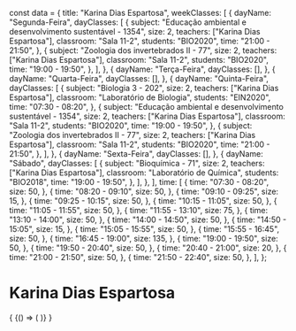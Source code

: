 const data = {
  title: "Karina Dias Espartosa",
  weekClasses: [
    {
      dayName: "Segunda-Feira",
      dayClasses: [
        {
          subject: "Educação ambiental e desenvolvimento sustentável - 1354",
          size: 2,
          teachers: ["Karina Dias Espartosa"],
          classroom: "Sala 11-2",
          students: "BIO2020",
          time: "21:00 - 21:50",
        },
        {
          subject: "Zoologia dos invertebrados II - 77",
          size: 2,
          teachers: ["Karina Dias Espartosa"],
          classroom: "Sala 11-2",
          students: "BIO2020",
          time: "19:00 - 19:50",
        },
      ],
    },
    {
      dayName: "Terça-Feira",
      dayClasses: [],
    },
    {
      dayName: "Quarta-Feira",
      dayClasses: [],
    },
    {
      dayName: "Quinta-Feira",
      dayClasses: [
        {
          subject: "Biologia 3 - 202",
          size: 2,
          teachers: ["Karina Dias Espartosa"],
          classroom: "Laboratório de Biologia",
          students: "EIN2020",
          time: "07:30 - 08:20",
        },
        {
          subject: "Educação ambiental e desenvolvimento sustentável - 1354",
          size: 2,
          teachers: ["Karina Dias Espartosa"],
          classroom: "Sala 11-2",
          students: "BIO2020",
          time: "19:00 - 19:50",
        },
        {
          subject: "Zoologia dos invertebrados II - 77",
          size: 2,
          teachers: ["Karina Dias Espartosa"],
          classroom: "Sala 11-2",
          students: "BIO2020",
          time: "21:00 - 21:50",
        },
      ],
    },
    {
      dayName: "Sexta-Feira",
      dayClasses: [],
    },
    {
      dayName: "Sábado",
      dayClasses: [
        {
          subject: "Bioquímica - 71",
          size: 2,
          teachers: ["Karina Dias Espartosa"],
          classroom: "Laboratório de Química",
          students: "BIO2018",
          time: "19:00 - 19:50",
        },
      ],
    },
  ],
  time: [
    {
      time: "07:30 - 08:20",
      size: 50,
    },
    {
      time: "08:20 - 09:10",
      size: 50,
    },
    {
      time: "09:10 - 09:25",
      size: 15,
    },
    {
      time: "09:25 - 10:15",
      size: 50,
    },
    {
      time: "10:15 - 11:05",
      size: 50,
    },
    {
      time: "11:05 - 11:55",
      size: 50,
    },
    {
      time: "11:55 - 13:10",
      size: 75,
    },
    {
      time: "13:10 - 14:00",
      size: 50,
    },
    {
      time: "14:00 - 14:50",
      size: 50,
    },
    {
      time: "14:50 - 15:05",
      size: 15,
    },
    {
      time: "15:05 - 15:55",
      size: 50,
    },
    {
      time: "15:55 - 16:45",
      size: 50,
    },
    {
      time: "16:45 - 19:00",
      size: 135,
    },
    {
      time: "19:00 - 19:50",
      size: 50,
    },
    {
      time: "19:50 - 20:40",
      size: 50,
    },
    {
      time: "20:40 - 21:00",
      size: 20,
    },
    {
      time: "21:00 - 21:50",
      size: 50,
    },
    {
      time: "21:50 - 22:40",
      size: 50,
    },
  ],
};

# Karina Dias Espartosa

<div>
  {
    <BrowserOnly>
      {() => (
        <Grid
          title={data.title}
          weekClasses={data.weekClasses}
          time={data.time}
        />
      )}
    </BrowserOnly>
  }
</div>
